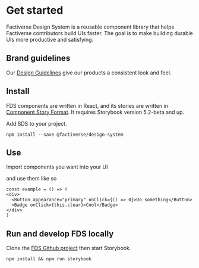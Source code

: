 

<Meta title="Introduction" />

# Get started

Factiverse Design System is a reusable component library that helps Factiverse contributors build UIs faster. The goal is to make building durable UIs more productive and satisfying.

## Brand guidelines

Our [Design Guidelines](https://www.figma.com/file/3h1UoEM7kSHLqOHK04Z8yG/Factiverse-brand-guidelines?node-id=0%3A1) give our products a consistent look and feel.

## Install

FDS components are written in React, and its stories are written in [Component Story Format](https://medium.com/storybookjs/component-story-format-66f4c32366df). It requires Storybook version 5.2-beta and up.

Add SDS to your project.

    npm install --save @factiverse/design-system

## Use

Import components you want into your UI


and use them like so

    const example = () => (
    <div>
      <Button appearance="primary" onClick={() => 0}>Do something</Button>
      <Badge onClick={this.clear}>Cool</Badge>
    </div>
    )

## Run and develop FDS locally

Clone the [FDS Github project](https://github.com/factiverse/storybook-design-system) then start Storybook.

    npm install && npm run storybook
